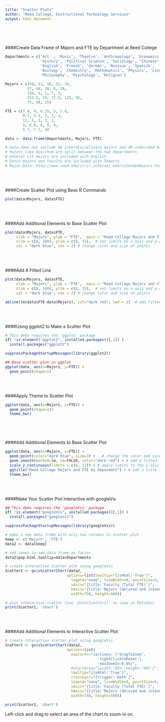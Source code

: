 ```yaml
---
title: "Scatter Plots"
author: "Reed College, Instructional Technology Services"
output: html_document
---
```


<br>
<br>

####Create Data Frame of Majors and FTE by Department at Reed College
```r

Departments = c('Art' , 'Music', 'Theatre', 'Anthropology', 'Economics',
                'History', 'Political Science', 'Sociology', 'Chinese',  'Classics',
                'English', 'French', 'German', 'Russian', 'Spanish',
                'Biology', 'Chemistry', 'Mathematics', 'Physics', 'Linguistics',
                'Philosophy', 'Psychology', 'Religion')

Majors = c(58, 21, 16, 52, 56,
          57, 68, 28, 6, 20, 
          150, 5, 2, 7, 3, 
          153.5, 74, 72.5, 125, 45,
          75, 98, 25)

FTE = c(7.8, 4, 6.25, 5, 5.6, 
        8.7, 5.5, 3, 3, 4, 
        12, 5, 3, 3, 5, 
        9, 6.8, 8, 6, 4, 
        5.7, 7.7, 4)

data <- data.frame(Departments, Majors, FTE)

# Data does not include 94 interdisciplinary majors and 40 undecided majors.  
# Majors like bio/chem are split between the two departments 
# General Lit majors are included with English 
# Dance majors and faculty are included with Theatre
# Major Data: http://www.reed.edu/ir/ir_internal_web/intendedmajors.html and FTE Data: http://www.reed.edu/ir/facfte.html

```

<br>
<br>

####Create Scatter Plot using Base R Commands
```r
plot(data$Majors, data$FTE)
```

<br>
<br>

####Add Additional Elements to Base Scatter Plot
```r
plot(data$Majors, data$FTE, 
     xlab = "Majors", ylab = "FTE",  main = "Reed College Majors and FTE by Deparment ", pch = 16, # Add labels
     xlim = c(0, 160), ylim = c(0, 15),  # set limits on x-axis and y-axis
     col = "dark blue", cex = 2) # change color and size of points


```

<br>
<br>


####Add A Fitted Line
```r
plot(data$Majors, data$FTE, 
     xlab = "Majors", ylab = "FTE",  main = "Reed College Majors and FTE by Deparment", pch = 16, # Add labels
     xlim = c(0, 160), ylim = c(0, 15),  # set limits on x-axis and y-axis
     col = "dark blue", cex = 2) # change color and size of points

abline(lm(data$FTE~data$Majors), col="dark red", lwd = 2)  # add fitted regression line (y~x) 

```


<br>
<br>


####Using ggplot2 to Make a Scatter Plot
```r
# This demo requires the 'ggplot' package 
if( !is.element("ggplot2", installed.packages()[,1]) )
  install.packages("ggplot2")

suppressPackageStartupMessages(library(ggplot2))

## Base scatter plot in ggplot 
ggplot(data, aes(x=Majors, y=FTE)) + 
  geom_point(shape=1)

```


<br>
<br>

####Apply Theme to  Scatter Plot
```r
ggplot(data, aes(x=Majors, y=FTE)) + 
  geom_point(shape=1)+
  theme_bw()



```

<br>
<br>

####Add Additional Elements to Base Scatter Plot
```r
ggplot(data, aes(x=Majors, y=FTE)) +  
  geom_point(color="dark blue", size=3) +   # change the color and size of points 
  geom_smooth(method=lm, se=FALSE, color="dark red") + # add a fitted line 
  scale_y_continuous(limits = c(0, 12)) + # apply limits to the y-axis
  ggtitle("Reed College Majors and FTE by Deparment") + # add a title to the plot 
  theme_bw()


```

<br>
<br>

####Make Your Scatter Plot Interactive with googleVis
 
```r
## This demo requires the 'googleVis' package 
if( !is.element("googleVis", installed.packages()[,1]) )
  install.packages("googleVis")

suppressPackageStartupMessages(library(googleVis))

# make a new data frame with only two columns to scatter plot 
keep <- c('Majors', 'FTE')
data2 <- data[keep]

# add names to new data frame as factor 
data2$pop.html.tooltip=data$Departments

# create interactive scatter plot using googleVis
Scatter1 <- gvisScatterChart(data2,                                                           
                            options=list(tooltip="{isHtml:'True'}",              # Define tooltip                            
                              legend="none", lineWidth=0, pointSize=5,                                                     
                              vAxis="{title:'Faculty (Total FTE)'}",             # y-axis label                
                              hAxis="{title:'Majors (delared and intended)'}",   # x-axis label                     
                              width=750, height=500))                            # plot dimensions                                              
```

```r
# plot interactive scatter (use 'plot(Scatter1)' to view in RStudio)
print(Scatter1, 'chart') 

```


<br>
<br>


####Add Additional Elements to Interactive Scatter Plot
```r

# create interactive scatter plot using googleVis
Scatter2 <- gvisScatterChart(data2,                                                           
                            options=list(
                              explorer="{actions: ['dragToZoom', 
                                          'rightClickToReset'],
                                           maxZoomIn:0.05}",
                              #chartArea="{width:'85%',height:'80%'}",
                              tooltip="{isHtml:'True'}",              
                              crosshair="{trigger:'both'}",                         
                              legend="none", lineWidth=0, pointSize=5,                                                     
                              vAxis="{title:'Faculty (Total FTE)'}",                        
                              hAxis="{title:'Majors (delared and intended)'}",                     
                              width=750, height=500))                                                                        
```


```r
print(Scatter2, 'chart') 

```

Left-click and drag to select an area of the chart to zoom-in on. 
  
